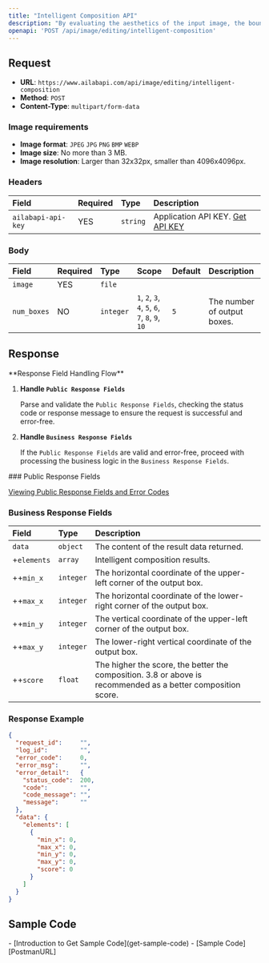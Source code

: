 ```yaml
---
title: "Intelligent Composition API"
description: "By evaluating the aesthetics of the input image, the bounding box is intelligently output, and according to these bounding boxes the original image can be cropped into a better image."
openapi: 'POST /api/image/editing/intelligent-composition'
---
```


## Request

- **URL**: `https://www.ailabapi.com/api/image/editing/intelligent-composition`
- **Method**: `POST`
- **Content-Type**: `multipart/form-data`

### Image requirements

- **Image format**: `JPEG` `JPG` `PNG` `BMP` `WEBP`
- **Image size**: No more than 3 MB.
- **Image resolution**: Larger than 32x32px, smaller than 4096x4096px.

### Headers

| Field              | Required | Type     | Description                                        |
|:-------------------|:---------|:---------|:---------------------------------------------------|
| `ailabapi-api-key` | YES      | `string` | Application API KEY. [Get API KEY](/doc/get-api-key) |

### Body

| Field       | Required | Type      | Scope                                                                                                                              | Default | Description                 |
|:------------|:---------|:----------|:-----------------------------------------------------------------------------------------------------------------------------------|:--------|:----------------------------|
| `image`     | YES      | `file`    |                                                                                                                                    |         |                             |
| `num_boxes` | NO       | `integer` | ``1``, ``2``, ``3``, ``4``, ``5``, ``6``, ``7``, ``8``, ``9``, ``10`` | `5`     | The number of output boxes. |

## Response
<Warning>
**Response Field Handling Flow**

1. **Handle `Public Response Fields`**

   Parse and validate the `Public Response Fields`, checking the status code or response message to ensure the request is successful and error-free.

2. **Handle `Business Response Fields`**

   If the `Public Response Fields` are valid and error-free, proceed with processing the business logic in the `Business Response Fields`.
</Warning>
### Public Response Fields

<a href="/docs/response-description" target="_blank">Viewing Public Response Fields and Error Codes</a>

### Business Response Fields

| Field       | Type      | Description                                                                                                  |
|:------------|:----------|:-------------------------------------------------------------------------------------------------------------|
| `data`      | `object`  | The content of the result data returned.                                                                     |
| +`elements` | `array`   | Intelligent composition results.                                                                             |
| ++`min_x`   | `integer` | The horizontal coordinate of the upper-left corner of the output box.                                        |
| ++`max_x`   | `integer` | The horizontal coordinate of the lower-right corner of the output box.                                       |
| ++`min_y`   | `integer` | The vertical coordinate of the upper-left corner of the output box.                                          |
| ++`max_y`   | `integer` | The lower-right vertical coordinate of the output box.                                                       |
| ++`score`   | `float`   | The higher the score, the better the composition. 3.8 or above is recommended as a better composition score. |

### Response Example

```json
{
  "request_id":     "",
  "log_id":         "",
  "error_code":     0,
  "error_msg":      "",
  "error_detail":   {
    "status_code":  200,
    "code":         "",
    "code_message": "",
    "message":      ""
  },
  "data": {
    "elements": [
      {
        "min_x": 0,
        "max_x": 0,
        "min_y": 0,
        "max_y": 0,
        "score": 0
      }
    ]
  }
}
```

## Sample Code
<Tip>
- [Introduction to Get Sample Code](get-sample-code)
- [Sample Code][PostmanURL]

[PostmanURL]: https://documenter.getpostman.com/view/26387069/2s93JxqgHE#ef141385-86da-462f-950c-a3a9fe3eeeda
</Tip>
